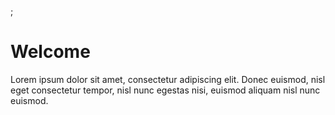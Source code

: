 <Meta title="Welcome/Introduction" />;

# Welcome

Lorem ipsum dolor sit amet, consectetur adipiscing elit. Donec euismod, nisl eget consectetur tempor, nisl nunc egestas nisi, euismod aliquam nisl nunc euismod.

<Canvas>
  <Story name="Introduction">
    <article className="flex min-h-screen justify-center items-center">
      <Logo labelOne="evoke" labelTwo="ui" />
    </article>
  </Story>
</Canvas>

